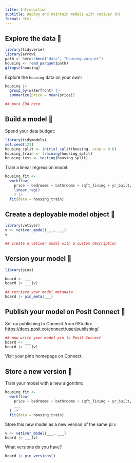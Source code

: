 ```yaml
---
title: Introduction
subtitle: Deploy and maintain models with vetiver (R)
format: html
---
```


## Explore the data 👀

```r
library(tidyverse)
library(arrow)
path <- here::here("data", "housing.parquet")
housing <- read_parquet(path)
glimpse(housing)
```

Explore the `housing` data on your own!

```r
housing |> 
  group_by(waterfront) |>
  summarize(price = mean(price))
```

```r
## more EDA here
```

## Build a model 🔧

Spend your data budget:

```r
library(tidymodels)
set.seed(123)
housing_split <- initial_split(housing, prop = 0.8)
housing_train <- training(housing_split)
housing_test <- testing(housing_split)
```

Train a linear regression model:

```r
housing_fit <-
  workflow(
    price ~ bedrooms + bathrooms + sqft_living + yr_built, 
    linear_reg()
    ) |> 
  fit(data = housing_train)
```

## Create a deployable model object 🏺

```r
library(vetiver)
v <- vetiver_model(___, ___)
v
```

```r
## create a vetiver model with a custom description
```

## Version your model 📌

```r
library(pins)

board <- ___
board |> ___(v)
```

```r
## retrieve your model metadata
board |> pin_meta(___)
```

## Publish your model on Posit Connect 🚀

Set up publishing to Connect from RStudio: <https://docs.posit.co/connect/user/publishing/>

```r
## now write your model pin to Posit Connect
board <- ___
board |> ___(v)
```

Visit your pin's homepage on Connect.

## Store a new version 👯

Train your model with a new algorithm:

```r
housing_fit <-
  workflow(
    price ~ bedrooms + bathrooms + sqft_living + yr_built,
    ___
  ) |>
  fit(data = housing_train)
```

Store this new model as a new version of the same pin:

```r
v <- vetiver_model(___, ___)
board |> ___(v)
```

What versions do you have?

```r
board |> pin_versions()
```

